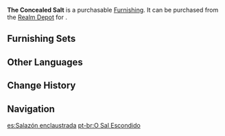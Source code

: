 {{Furnishing Infobox
|id             = 372460
|image          = Item The Concealed Salt.png
|category       = Landform
|subcategory    = Shrub
|quality        = 3
|adeptal_energy = 20
|load           = 50
|reduced_load   = 50
|description    = "If you remove the thick outer skins of unripe desert plants, you can obtain rather bitter fruits that can be used against particularly recalcitrant or ill-behaved criminals."<br />The latest edition of the [[Matra]] manual has this to say concerning this species of desert shrub.<br />These plants are not poisonous while unripe, but they will leave a bizarre bitter taste in one's mouth for days on end even after only one bite, which can lead to much mental distress. Matra who have tried these fruits out of curiosity unanimously agree that they would be very suitable tools for forcing criminals to reveal the truth.
|source1        = [[Realm Depot]]
}}

'''The Concealed Salt''' is a purchasable [[Furnishing]]. It can be purchased from the [[Realm Depot]] for {{Item|Realm Currency|30|x=80}}.

==Furnishing Sets==
{{Craft Usage}}

==Other Languages==
{{Other Languages
|default_hidden = 1
|en      = The Concealed Salt
|zhs     = 「深藏咸涩的裂果」
|zhs_rm  = "Shēncáng Xiánsè de Lièguǒ"
|zht     = 「深藏鹹澀的裂果」
|zht_rm  = "Shēncáng Xiánsè de Lièguǒ"
|ja      = 「渋さを深くに隠す裂果」
|ja_rm   = "Shibusa wo Fukaku ni Kakusu Rekka"
|ko      = 「숨겨진 짠 열매」
|ko_rm   = "Sumgyeojin Jjan Yeolmae"
|es      = Salazón enclaustrada
|fr      = Salinité dissimulée
|ru      = Скрытая соль
|th      = "ความขมเฝื่อนที่แฝงในผลไม้ปริแตก"
|th_rm   = 
|vi      = Quả Mặn Tiềm Ẩn
|de      = „Verstecktes Salz“
|id      = Keasinan yang Tersembunyi
|pt      = O Sal Escondido
|tr      = Saklanmış Tuzlama
|it      = Il sale nascosto
}}

==Change History==
{{Change History|3.1}}

==Navigation==
{{Furnishing Navbox|exterior}}

[[es:Salazón enclaustrada]]
[[pt-br:O Sal Escondido]]
